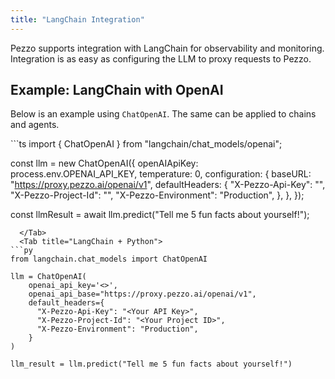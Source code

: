 ```yaml
---
title: "LangChain Integration"
---
```

Pezzo supports integration with LangChain for observability and monitoring. Integration is as easy as configuring the LLM to proxy requests to Pezzo.

## Example: LangChain with OpenAI

Below is an example using `ChatOpenAI`. The same can be applied to chains and agents.

<Tabs>
  <Tab title="LangChain + Node.js">
```ts
import { ChatOpenAI } from "langchain/chat_models/openai";

const llm = new ChatOpenAI({
  openAIApiKey: process.env.OPENAI_API_KEY,
  temperature: 0,
  configuration: {
    baseURL: "https://proxy.pezzo.ai/openai/v1",
    defaultHeaders: {
      "X-Pezzo-Api-Key": "<Your API Key>",
      "X-Pezzo-Project-Id": "<Your Project ID>",
      "X-Pezzo-Environment": "Production",
    },
  },
});

const llmResult = await llm.predict("Tell me 5 fun facts about yourself!");
```
  </Tab>
  <Tab title="LangChain + Python">
```py
from langchain.chat_models import ChatOpenAI

llm = ChatOpenAI(
    openai_api_key='<>',
    openai_api_base="https://proxy.pezzo.ai/openai/v1",
    default_headers={
      "X-Pezzo-Api-Key": "<Your API Key>",
      "X-Pezzo-Project-Id": "<Your Project ID>",
      "X-Pezzo-Environment": "Production",
    }
)

llm_result = llm.predict("Tell me 5 fun facts about yourself!")
```
  </Tab>
</Tabs>